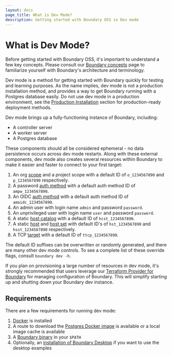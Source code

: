 ```yaml
---
layout: docs
page_title: What is Dev Mode?
description: Getting started with Boundary OSS in Dev mode
---
```


# What is Dev Mode?

Before getting started with Boundary OSS, it's important to understand a few key
concepts. Please consult our [Boundary concepts](/docs/concepts) page to
familiarize yourself with Boundary's architecture and terminology.

Dev mode is a method for getting started with Boundary quickly for testing and
learning purposes. As the name implies, dev mode is not a production
installation method, and provides a way to get Boundary running with a Postgres
database easily. Do not use dev mode in a production environment, see the
[Production Installation](/docs/oss/installing/high-availability) section for
production-ready deployment methods.

Dev mode brings up a fully-functioning instance of Boundary, including:

- A controller server
- A worker server
- A Postgres database

These components should all be considered ephemeral - no data persistence occurs
across dev mode restarts. Along with these external components, dev mode also
creates several resources within Boundary to make it easier and faster to
connect to your first target:

1. An org [scope](/docs/concepts/domain-model/scopes) and a project scope with a
   default ID of `o_1234567890` and `p_1234567890` respectively.
1. A password [auth method](/docs/concepts/domain-model/auth-methods) with a
   default auth method ID of `ampw_1234567890`.
1. An OIDC [auth method](/docs/concepts/domain-model/auth-methods) with a
   default auth method ID of `amoidc_1234567890`.
1. An admin user with login name `admin` and password `password`.
1. An unprivileged user with login name `user` and password `password`.
1. A static [host catalog](/docs/concepts/domain-model/host-catalogs) with a
   default ID of `hcst_1234567890`.
1. A static [host](/docs/concepts/domain-model/hosts) and [host
   set](/docs/concepts/domain-model/host-sets) with default ID's of
   `hst_1234567890` and `hsst_1234567890` respectively.
1. A TCP [target](/docs/concepts/domain-model/targets) with a default ID of
   `ttcp_1234567890`.

The default ID suffixes can be overwritten or randomly generated, and there are
many other dev mode controls. To see a complete list of these override flags,
consult `boundary dev -h`.

If you plan on provisioning a large number of resources in dev mode, it's
strongly recommended that users leverage our [Terraform Provider for
Boundary](https://github.com/hashicorp/terraform-provider-boundary) for managing
configuration of Boundary. This will simplify starting up and shutting down your
Boundary dev instance.

## Requirements

There are a few requirements for running dev mode:

1. [Docker](https://docs.docker.com/get-docker/) is installed
1. A route to download the [Postgres Docker
   image](https://hub.docker.com/_/postgres) is available or a local image cache
   is available
1. A [Boundary binary](https://www.boundaryproject.io/downloads) in your `$PATH`
1. Optionally, an [installation of Boundary
   Desktop](https://learn.hashicorp.com/tutorials/boundary/oss-getting-started-desktop-app)
   if you want to use the desktop examples